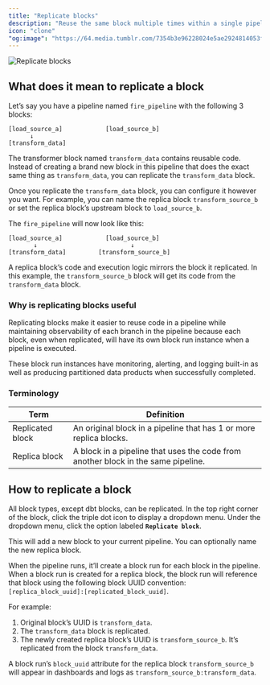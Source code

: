 ```yaml
---
title: "Replicate blocks"
description: "Reuse the same block multiple times within a single pipeline."
icon: "clone"
"og:image": "https://64.media.tumblr.com/7354b3e96228024e5ae2924814053f98/tumblr_pcpk4z3lX11sgefjfo9_500.gif"
---
```


<Frame>
  <img alt="Replicate blocks" src="https://64.media.tumblr.com/7354b3e96228024e5ae2924814053f98/tumblr_pcpk4z3lX11sgefjfo9_500.gif" />
</Frame>

## What does it mean to replicate a block

Let’s say you have a pipeline named `fire_pipeline` with the following 3 blocks:

```
[load_source_a]            [load_source_b]
      ↓
[transform_data]
```

The transformer block named `transform_data` contains reusable code. Instead of creating a brand
new block in this pipeline that does the exact same thing as `transform_data`, you can replicate
the `transform_data` block.

Once you replicate the `transform_data` block, you can configure it however you want. For example,
you can name the replica block `transform_source_b` or
set the replica block’s upstream block to `load_source_b`.

The `fire_pipeline` will now look like this:

```
[load_source_a]            [load_source_b]
       ↓                          ↓
[transform_data]         [transform_source_b]
```

A replica block’s code and execution logic mirrors the block it replicated.
In this example, the `transform_source_b` block will get its code from the `transform_data` block.

### Why is replicating blocks useful

Replicating blocks make it easier to reuse code in a pipeline while maintaining observability of
each branch in the pipeline because each block, even when replicated, will have its own block
run instance when a pipeline is executed.

These block run instances have monitoring, alerting, and logging built-in as well as producing
partitioned data products when successfully completed.

### Terminology

| Term | Definition |
| --- | --- |
| Replicated block | An original block in a pipeline that has 1 or more replica blocks. |
| Replica block | A block in a pipeline that uses the code from another block in the same pipeline. |

## How to replicate a block

All block types, except dbt blocks, can be replicated. In the top right corner of the block,
click the triple dot icon to display a dropdown menu. Under the dropdown menu, click the option
labeled <b>`Replicate block`</b>.

This will add a new block to your current pipeline. You can optionally name the new replica block.

When the pipeline runs, it’ll create a block run for each block in the pipeline. When a block run
is created for a replica block, the block run will reference that block using the following
block UUID convention: `[replica_block_uuid]:[replicated_block_uuid]`.

For example:

1. Original block’s UUID is `transform_data`.
1. The `transform_data` block is replicated.
1. The newly created replica block’s UUID is `transform_source_b`.
It’s replicated from the block `transform_data`.

A block run’s `block_uuid` attribute for the replica block `transform_source_b` will appear in
dashboards and logs as `transform_source_b:transform_data`.
